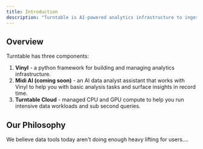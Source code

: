 ```yaml
---
title: Introduction
description: "Turntable is AI-powered analytics infrastructure to ingest, model and manage your metrics and insights."
---
```


## Overview

Turntable has three components:

1. **Vinyl** - a python framework for building and managing analytics infrastructure.
2. **Midi AI (coming soon)** - an AI data analyst assistant that works with Vinyl to help you with basic analysis tasks and surface insights in record time.
3. **Turntable Cloud** - managed CPU and GPU compute to help you run intensive data workloads and sub second queries.

## Our Philosophy

We believe data tools today aren't doing enough heavy lifting for users....
